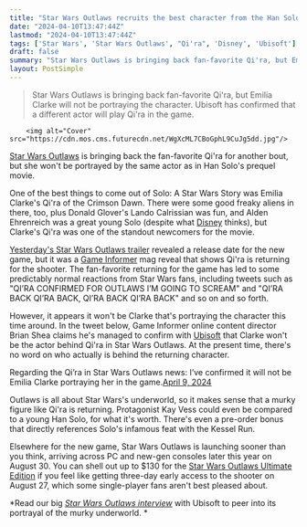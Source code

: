 ```yaml
---
title: "Star Wars Outlaws recruits the best character from the Han Solo film, but not the actor who played her"
date: "2024-04-10T13:47:44Z"
lastmod: "2024-04-10T13:47:44Z"
tags: ['Star Wars', 'Star Wars Outlaws', "Qi'ra", 'Disney', 'Ubisoft']
draft: false
summary: "Star Wars Outlaws is bringing back fan-favorite Qi'ra, but Emilia Clarke will not be portraying the character. Ubisoft has confirmed that a different actor will play Qi'ra in the game."
layout: PostSimple
---
```

> Star Wars Outlaws is bringing back fan-favorite Qi'ra, but Emilia Clarke will not be portraying the character. Ubisoft has confirmed that a different actor will play Qi'ra in the game.


        <img alt="Cover" src="https://cdn.mos.cms.futurecdn.net/WgXcML7CBoGphL9CuJg5dd.jpg"/>
        
[Star Wars Outlaws](https://www.gamesradar.com/star-wars-outlaws-guide/) is bringing back the fan-favorite Qi'ra for another bout, but she won't be portrayed by the same actor as in Han Solo's prequel movie.

One of the best things to come out of Solo: A Star Wars Story was Emilia Clarke's Qi'ra of the Crimson Dawn. There were some good freaky aliens in there, too, plus Donald Glover's Lando Calrissian was fun, and Alden Ehrenreich was a great young Solo (despite what [Disney](https://www.gamesradar.com/uk/tag/disney/) thinks), but Clarke's Qi'ra was one of the standout newcomers for the movie.

[Yesterday's Star Wars Outlaws trailer](https://www.gamesradar.com/star-wars-outlaws-release-date-trailer/) revealed a release date for the new game, but it was a [Game Informer](https://www.gameinformer.com/cover-reveal/2024/04/09/cover-reveal-star-wars-outlaws) mag reveal that shows Qi'ra is returning for the shooter. The fan-favorite returning for the game has led to some predictably normal reactions from Star Wars fans, including tweets such as "QI’RA CONFIRMED FOR OUTLAWS I’M GOING TO SCREAM" and "QI’RA BACK QI’RA BACK, QI’RA BACK QI’RA BACK" and so on and so forth.

However, it appears it won't be Clarke that's portraying the character this time around. In the tweet below, Game Informer online content director Brian Shea claims he's managed to confirm with [Ubisoft](https://www.gamesradar.com/uk/tag/ubisoft/) that Clarke won't be the actor behind Qi'ra in Star Wars Outlaws. At the present time, there's no word on who actually is behind the returning character.

Regarding the Qi’ra in Star Wars Outlaws news: I’ve confirmed it will not be Emilia Clarke portraying her in the game.[April 9, 2024](https://twitter.com/BrianPShea/status/1777817311790936213)

Outlaws is all about Star Wars's underworld, so it makes sense that a murky figure like Qi'ra is returning. Protagonist Kay Vess could even be compared to a young Han Solo, for what it's worth. There's even a pre-order bonus that directly references Solo's infamous feat with the Kessel Run.

Elsewhere for the new game, Star Wars Outlaws is launching sooner than you think, arriving across PC and new-gen consoles later this year on August 30. You can shell out up to $130 for the [Star Wars Outlaws Ultimate Edition](https://www.gamesradar.com/star-wars-outlaws-ultimate-edition-for-dollar130-continues-an-industry-trend-of-paying-lofty-sums-for-early-access-and-players-dont-like-it-why-is-everything-monetized/) if you feel like getting three-day early access to the shooter on August 27, which some single-player fans aren't best pleased about. 

*Read our big *[<em>Star Wars Outlaws interview</em>](https://www.gamesradar.com/star-wars-outlaws-tells-a-tight-story-across-specific-locations-with-strong-thriving-underworlds-but-your-reputation-could-change-everything/)* with Ubisoft to peer into its portrayal of the murky underworld. *
        
